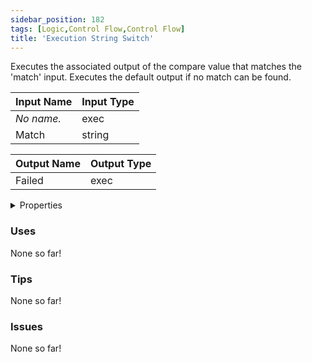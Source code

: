 ```yaml
---
sidebar_position: 182
tags: [Logic,Control Flow,Control Flow]
title: 'Execution String Switch'
---
```


Executes the associated output of the compare value that matches the 'match' input. Executes the default output if no match can be found.




<EsbSvg />

| Input Name | Input Type |
|-----------|-----------|
| *No name.* | exec |
| Match | string |

| Output Name | Output Type |
|-----------|-----------|
| Failed | exec |


<details>
  <summary>Properties</summary>
  <div>
    <div>
    <table>
      <thead>
        <tr>
          <th>Is beta required?</th>
          <th>❌</th>
        </tr>
        <tr>
          <th>Is this chip a trolling risk?</th>
          <th>❌</th>
        </tr>
        <tr>
          <th>Is this chip a role assignment risk?</th>
          <th>❌</th>
        </tr>
        <tr>
          <th>Chip UUID</th>
          <th>80c7d803-df40-45a5-ac7b-bfccb0b511c7</th>
        </tr>
      </thead>
    </table>
    </div>
  </div>
</details>

### Uses

None so far!

### Tips

None so far!

### Issues

None so far!